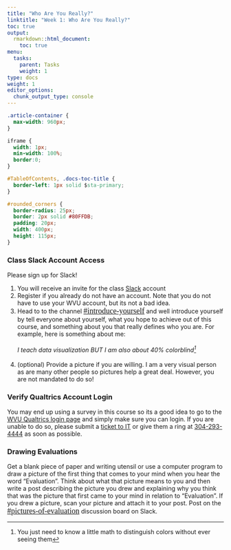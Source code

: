 ```yaml
---
title: "Who Are You Really?"
linktitle: "Week 1: Who Are You Really?"
toc: true
output:
  rmarkdown::html_document:
    toc: true
menu:
  tasks:
    parent: Tasks
    weight: 1
type: docs
weight: 1
editor_options: 
  chunk_output_type: console
---
```


```css
.article-container {
  max-width: 960px;
}

iframe {
  width: 1px;
  min-width: 100%;
  border:0;
}

#TableOfContents, .docs-toc-title {
  border-left: 1px solid $sta-primary;
}

#rounded_corners {
  border-radius: 25px;
  border: 2px solid #80FFDB;
  padding: 20px; 
  width: 400px;
  height: 115px;  
}

```

### Class Slack Account Access
Please sign up for Slack!

1. You will receive an invite for the class [Slack](https://2022edp617.slack.com) account
2. Register if you already do not have an account. Note that you do not have to use your WVU account, but its not a bad idea.
3. Head to to the channel <font face="Arial Narrow" size="4px">[`#introduce-yourself`{=html}](https://2022edp617.slack.com/archives/C02T2G0AWLE)</font> and well introduce yourself by tell everyone about yourself, what you hope to achieve out of this course, and something about you that really defines who you are. For example, here is something about me:<br>
<br>
*I teach data visualization BUT I am also about 40% colorblind^[You just need to know a little math to distinguish colors without ever seeing them]*<br><br>
4. (optional) Provide a picture if you are willing. I am a very visual person as are many other people so pictures help a great deal. However, you are not mandated to do so!

### Verify Qualtrics Account Login
You may end up using a survey in this course so its a good idea to go to the [WVU Qualtrics login page](https://wvu.qualtrics.com) and simply make sure you can login. If you are unable to do so, please submit a [ticket to IT](https://wvu.atlassian.net/servicedesk/customer/portals) or give them a ring at <a href="tel:3042934444">304-293-4444</a> as soon as possible.
<br>

### Drawing Evaluations
Get a blank piece of paper and writing utensil or use a computer program to draw a picture of the first thing that comes to your mind when you hear the word “Evaluation”. Think about what that picture means to you and then write a post describing the picture you drew and explaining why you think that was the picture that first came to your mind in relation to “Evaluation”. If you drew a picture, scan your picture and attach it to your post. Post on the <font face="Arial Narrow" size="4px">[`#pictures-of-evaluation`{=html}](https://2022edp617.slack.com/archives/C02U0V36SQY)</font> discussion board on Slack.
